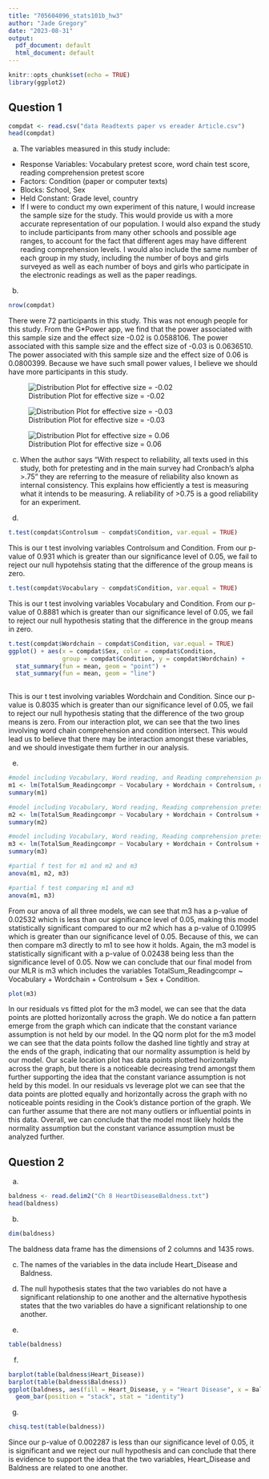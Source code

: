```yaml
---
title: "705604096_stats101b_hw3"
author: "Jade Gregory"
date: "2023-08-31"
output:
  pdf_document: default
  html_document: default
---
```


```r
knitr::opts_chunk$set(echo = TRUE)
library(ggplot2)
```

## Question 1
```r
compdat <- read.csv("data Readtexts paper vs ereader Article.csv")
head(compdat)
```

a) 
The variables measured in this study include:
- Response Variables: Vocabulary pretest score, word chain test score, reading comprehension pretest score
- Factors: Condition (paper or computer texts)
- Blocks: School, Sex
- Held Constant: Grade level, country
- If I were to conduct my own experiment of this nature, I would increase the sample size for the study. This would provide us with a more accurate representation of our population. I would also expand the study to include participants from many other schools and possible age ranges, to account for the fact that different ages may have different reading comprehension levels. I would also include the same number of each group in my study, including the number of boys and girls surveyed as well as each number of boys and girls who participate in the electronic readings as well as the paper readings. 

b)
```r
nrow(compdat)
```

There were 72 participants in this study. This was not enough people for this study. From the G*Power app, we find that the power associated with this sample size and the effect size -0.02 is 0.0588106. The power associated with this sample size and the effect size of -0.03 is 0.0636510. The power associated with this sample size and the effect size of 0.06 is 0.0800399. Because we have such small power values, I believe we should have more participants in this study.

![Distribution Plot for effective size = -0.02](/Users/jadegregory/Documents/distributionplot02.jpeg)

![Distribution Plot for effective size = -0.03](/Users/jadegregory/Documents/distributionplot03.jpeg)

![Distribution Plot for effective size = 0.06](/Users/jadegregory/Documents/distributionplot06.jpeg)


c) When the author says "With respect to reliability, all texts used in this study, both for
pretesting and in the main survey had Cronbach’s alpha >.75" they are referring to the measure of reliability also known as internal consistency. This explains how efficiently a test is measuring what it intends to be measuring. A reliability of >0.75 is a good reliability for an experiment. 

d)
```r
t.test(compdat$Controlsum ~ compdat$Condition, var.equal = TRUE)
```

This is our t test involving variables Controlsum and Condition. From our p-value of 0.931 which is greater than our significance level of 0.05, we fail to reject our null hypotehsis stating that the difference of the group means is zero.

```r
t.test(compdat$Vocabulary ~ compdat$Condition, var.equal = TRUE)
```

This is our t test involving variables Vocabulary and Condition. From our p-value of 0.8881 which is greater than our significance level of 0.05, we fail to reject our null hypothesis stating that the difference in the group means in zero.

```r
t.test(compdat$Wordchain ~ compdat$Condition, var.equal = TRUE)
ggplot() + aes(x = compdat$Sex, color = compdat$Condition,
               group = compdat$Condition, y = compdat$Wordchain) +
  stat_summary(fun = mean, geom = "point") +
  stat_summary(fun = mean, geom = "line")
  
```

This is our t test involving variables Wordchain and Condition. Since our p-value is 0.8035 which is greater than our significance level of 0.05, we fail to reject our null hypothesis stating that the difference of the two group means is zero. From our interaction plot, we can see that the two lines involving word chain comprehension and condition intersect. This would lead us to believe that there may be interaction amongst these variables, and we should investigate them further in our analysis. 

e)
```r
#model including Vocabulary, Word reading, and Reading comprehension pretest
m1 <- lm(TotalSum_Readingcompr ~ Vocabulary + Wordchain + Controlsum, data = compdat)
summary(m1)
```

```r
#model including Vocabulary, Word reading, Reading comprehension pretest, and Sex
m2 <- lm(TotalSum_Readingcompr ~ Vocabulary + Wordchain + Controlsum + Sex, data = compdat)
summary(m2)
```

```r
#model including Vocabulary, Word reading, Reading comprehension pretest, Sex, and Reading modality
m3 <- lm(TotalSum_Readingcompr ~ Vocabulary + Wordchain + Controlsum + Sex + Condition, data = compdat)
summary(m3)
```

```r
#partial f test for m1 and m2 and m3
anova(m1, m2, m3)
```

```r
#partial f test comparing m1 and m3
anova(m1, m3)
```

From our anova of all three models, we can see that m3 has a p-value of 0.02532 which is less than our significance level of 0.05, making this model statistically significant compared to our m2 which has a p-value of 0.10995 which is greater than our significance level of 0.05. Because of this, we can then compare m3 directly to m1 to see how it holds. Again, the m3 model is statistically significant with a p-value of 0.02438 being less than the significance level of 0.05. Now we can conclude that our final model from our MLR is m3 which includes the variables TotalSum_Readingcompr ~ Vocabulary + Wordchain + Controlsum + Sex + Condition. 

```r
plot(m3)
```

In our residuals vs fitted plot for the m3 model, we can see that the data points are plotted horizontally across the graph. We do notice a fan pattern emerge from the graph which can indicate that the constant variance assumption is not held by our model. In the QQ norm plot for the m3 model we can see that the data points follow the dashed line tightly and stray at the ends of the graph, indicating that our normality assumption is held by our model. Our scale location plot has data points plotted horizontally across the graph, but there is a noticeable decreasing trend amongst them further supporting the idea that the constant variance assumption is not held by this model. In our residuals vs leverage plot we can see that the data points are plotted equally and horizontally across the graph with no noticeable points residing in the Cook's distance portion of the graph. We can further assume that there are not many outliers or influential points in this data. Overall, we can conclude that the model most likely holds the normality assumption but the constant variance assumption must be analyzed further. 

## Question 2
a)
```r
baldness <- read.delim2("Ch 8 HeartDiseaseBaldness.txt")
head(baldness)
```

b)
```r
dim(baldness)
```

The baldness data frame has the dimensions of 2 columns and 1435 rows.

c)
The names of the variables in the data include Heart_Disease and Baldness.

d)
The null hypothesis states that the two variables do not have a significant relationship to one another and the alternative hypothesis states that the two variables do have a significant relationship to one another.

e)
```r
table(baldness)
```

f)
```r
barplot(table(baldness$Heart_Disease))
barplot(table(baldness$Baldness))
ggplot(baldness, aes(fill = Heart_Disease, y = "Heart Disease", x = Baldness)) +
  geom_bar(position = "stack", stat = "identity")
```

g)
```r
chisq.test(table(baldness))
```

Since our p-value of 0.002287 is less than our significance level of 0.05, it is significant and we reject our null hypothesis and can conclude that there is evidence to support the idea that the two variables, Heart_Disease and Baldness are related to one another. 

